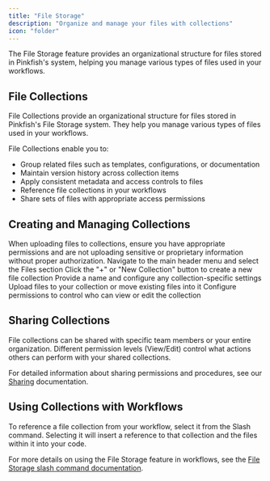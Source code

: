 ```yaml
---
title: "File Storage"
description: "Organize and manage your files with collections"
icon: "folder"
---
```


The File Storage feature provides an organizational structure for files stored in Pinkfish's system, helping you manage various types of files used in your workflows.

## File Collections

File Collections provide an organizational structure for files stored in Pinkfish's File Storage system. They help you manage various types of files used in your workflows.

File Collections enable you to:

- Group related files such as templates, configurations, or documentation
- Maintain version history across collection items
- Apply consistent metadata and access controls to files
- Reference file collections in your workflows
- Share sets of files with appropriate access permissions

## Creating and Managing Collections

<Caution>
  When uploading files to collections, ensure you have appropriate permissions and are not uploading sensitive or proprietary information without proper authorization.
</Caution>

<Steps>
  <Step title="Access File Storage">
    Navigate to the main header menu and select the Files section
  </Step>
  <Step title="Create a Collection">
    Click the "+" or "New Collection" button to create a new file collection
  </Step>
  <Step title="Name and Configure">
    Provide a name and configure any collection-specific settings
  </Step>
  <Step title="Add Files">
    Upload files to your collection or move existing files into it
  </Step>
  <Step title="Manage Access">
    Configure permissions to control who can view or edit the collection
  </Step>
</Steps>

## Sharing Collections

File collections can be shared with specific team members or your entire organization. Different permission levels (View/Edit) control what actions others can perform with your shared collections.

For detailed information about sharing permissions and procedures, see our [Sharing](/essentials/sharing) documentation.

## Using Collections with Workflows

To reference a file collection from your workflow, select it from the Slash command. Selecting it will insert a reference to that collection and the files within it into your code.

For more details on using the File Storage feature in workflows, see the [File Storage slash command documentation](/slash-commands/filestorage). 